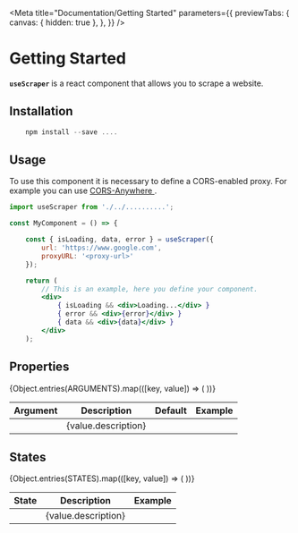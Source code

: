 
<Meta
  title="Documentation/Getting Started"
  parameters={{
    previewTabs: {
      canvas: { hidden: true },
    },
  }}
/>

# Getting Started

<div className="mb-4">
  <strong className="mr-1">
    <code>useScraper</code>
  </strong>
  is a react component that allows you to scrape a website.
</div>

## Installation

```javascript
    npm install --save ....
```

## Usage

<LeftAccentBorderAlert title="CORS">
  To use this component it is necessary to define a CORS-enabled proxy. For
  example you can use
  <a
    className="ml-1"
    href="https://github.com/Rob--W/cors-anywhere"
    target="_blank"
  >
    CORS-Anywhere
  </a>.
</LeftAccentBorderAlert>

```jsx
import useScraper from './../..........';

const MyComponent = () => {

    const { isLoading, data, error } = useScraper({
        url: 'https://www.google.com',
        proxyURL: '<proxy-url>'
    });

    return (
        // This is an example, here you define your component.
        <div>
            { isLoading && <div>Loading...</div> }
            { error && <div>{error}</div> }
            { data && <div>{data}</div> }
        </div>
    );

```

## Properties

<div class="w-full mb-8 overflow-hidden rounded-lg shadow-lg">
  <div className="w-full overflow-x-auto">
    <Table>
      <Thead>
        <Tr>
          <Th>Argument</Th>
          <Th>Description</Th>
          <Th>Default</Th>
          <Th>Example</Th>
        </Tr>
      </Thead>
      <Tbody>
        {Object.entries(ARGUMENTS).map(([key, value]) => (
          <Tr key={key}>
            <Td>
              <PropertyBadge label={key} />
            </Td>
            <Td>
              <ValueTypeBadge value={value.example} />
              {value.description}
            </Td>
            <Td>
              <PropertyBadge label={value.defaultValue} />
            </Td>
            <Td>
              <PropertyBadge label={value.example} />
            </Td>
          </Tr>
        ))}
      </Tbody>
    </Table>
  </div>
</div>

## States

<div class="w-full mb-8 overflow-hidden rounded-lg shadow-lg">
  <div className="w-full overflow-x-auto">
    <Table>
      <Thead>
        <Tr>
          <Th>State</Th>
          <Th>Description</Th>
          <Th>Example</Th>
        </Tr>
      </Thead>
      <Tbody>
        {Object.entries(STATES).map(([key, value]) => (
          <Tr key={key}>
            <Td>
              <PropertyBadge label={key} />
            </Td>
            <Td>
              <ValueTypeBadge value={value.example} />
              {value.description}
            </Td>
            <Td>
              <ValueBadge
                value={value.example}
                className="text-blue-500 bg-slate-100"
              />
            </Td>
          </Tr>
        ))}
      </Tbody>
    </Table>
  </div>
</div>
